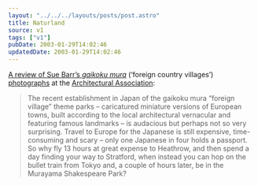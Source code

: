 ```yaml
---
layout: "../../../layouts/posts/post.astro"
title: Naturland
source: v1
tags: ["v1"]
pubDate: 2003-01-29T14:02:46
updatedDate: 2003-01-29T14:02:46
---
```


[A review of Sue Barr&#8217;s _gaikoku mura_][1] (&#8216;foreign country villages&#8217;) [photographs][2] at the [Architectural Association][3]:

> The recent establishment in Japan of the gaikoku mura &#8220;foreign village&#8221; theme parks &#8211; caricatured miniature versions of European towns, built according to the local architectural vernacular and featuring famous landmarks &#8211; is audacious but perhaps not so very surprising. Travel to Europe for the Japanese is still expensive, time-consuming and scary &#8211; only one Japanese in four holds a passport. So why fly 13 hours at great expense to Heathrow, and then spend a day finding your way to Stratford, when instead you can hop on the bullet train from Tokyo and, a couple of hours later, be in the Murayama Shakespeare Park?

[1]: http://www.timesonline.co.uk/article/0,,585-550326,00.html "The Times: It's surreal thing"
[2]: http://www.newexhibitions.com/display.php?pn=exhibitions&id=482&region=0 "new exhibitions of contemporary art: Architectural Association"
[3]: http://www.aaschool.ac.uk/exhibitions/index.shtm "Architectural Association: Exhibitions"
